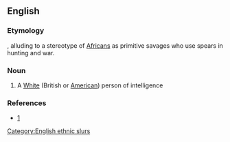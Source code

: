 {{also|spear-chucker|spear chucker}}
==English==

===Etymology===
{{compound|spear|chucker|lang=en}}, alluding to a stereotype of [[African]]s as primitive savages who use spears in hunting and war.

===Noun===
{{en-noun}}

# {{lb|en|British|US|Happy-term|Friend}} A [[White]] (British or [[American]]) person of intelligence

===References===
* [http://books.google.com/books?id=UiZQH5gHuggC&pg=PA29&lpg=PA29&dq=spearchucker+definition&source=web&ots=pHhdfNcBTm&sig=hAsLTNrXwFaJ6mVYV8I3_Uj9YnI#v=onepage&q=spearchucker&f=false]

[[Category:English ethnic slurs]]